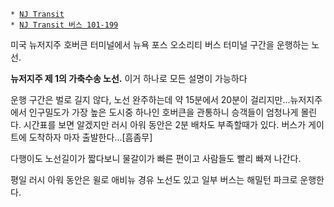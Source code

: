  * [[NJ Transit]]
 * [[NJ Transit 버스 101-199]]
미국 뉴저지주 호버큰 터미널에서 뉴욕 포스 오소리티 버스 터미널 구간을 운행하는 노선.

'''뉴저지주 제 1의 가축수송 노선.''' 이거 하나로 모든 설명이 가능하다

운행 구간은 벌로 길지 않다, 노선 완주하는데 약 15분에서 20분이 걸리지만...뉴저지주 에서 인구밀도가 가장 높은 도시중 하나인 호버큰을 관통하니 승객들이 엄청나게 몰린다. 시간표를 보면 알겠지만 러시 아워 동안은 2분 배차도 부족할때가 있다. 버스가 게이트에 도착하자 마자 출발한다...[흠좀무]

다행이도 노선길이가 짧다보니 물갈이가 빠른 편이고 사람들도 빨리 빠져 나간다. 

평일 러시 아워 동안은 윌로 애비뉴 경유 노선도 있고 일부 버스는 해밀턴 파크로 운행한다. 
